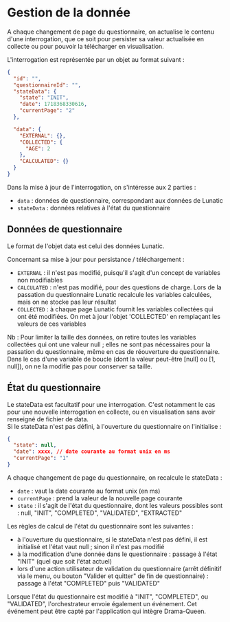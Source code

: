 # Gestion de la donnée

A chaque changement de page du questionnaire, on actualise le contenu d'une interrogation, que ce soit pour persister sa valeur actualisée en collecte ou pour pouvoir la télécharger en visualisation.

L'interrogation est représentée par un objet au format suivant :

```json
{
  "id": "",
  "questionnaireId": "",
  "stateData": {
    "state": "INIT",
    "date": 1718368330616,
    "currentPage": "2"
  },

  "data": {
    "EXTERNAL": {},
    "COLLECTED": {
      "AGE": 2
    },
    "CALCULATED": {}
  }
}
```

Dans la mise à jour de l'interrogation, on s'intéresse aux 2 parties :

- `data` : données de questionnaire, correspondant aux données de Lunatic
- `stateData` : données relatives à l'état du questionnaire

## Données de questionnaire

Le format de l'objet data est celui des données Lunatic.

Concernant sa mise à jour pour persistance / téléchargement :

- `EXTERNAL` : il n'est pas modifié, puisqu'il s'agit d'un concept de variables non modifiables
- `CALCULATED` : n'est pas modifié, pour des questions de charge. Lors de la passation du questionnaire Lunatic recalcule les variables calculées, mais on ne stocke pas leur résultat
- `COLLECTED` : à chaque page Lunatic fournit les variables collectées qui ont été modifiées. On met à jour l'objet 'COLLECTED' en remplaçant les valeurs de ces variables

Nb : Pour limiter la taille des données, on retire toutes les variables collectées qui ont une valeur null ; elles ne sont pas nécessaires pour la passation du questionnaire, même en cas de réouverture du questionnaire.  
Dans le cas d'une variable de boucle (dont la valeur peut-être [null] ou [1, null]), on ne la modifie pas pour conserver sa taille.

## État du questionnaire

Le stateData est facultatif pour une interrogation. C'est notamment le cas pour une nouvelle interrogation en collecte, ou en visualisation sans avoir renseigné de fichier de data.  
Si le stateData n'est pas défini, à l'ouverture du questionnaire on l'initialise :

```json
{
  "state": null,
  "date": xxxx, // date courante au format unix en ms
  "currentPage": "1"
}
```

A chaque changement de page du questionnaire, on recalcule le stateData :

- `date` : vaut la date courante au format unix (en ms)
- `currentPage` : prend la valeur de la nouvelle page courante
- `state` : il s'agit de l'état du questionnaire, dont les valeurs possibles sont : null, "INIT", "COMPLETED", "VALIDATED", "EXTRACTED"

Les règles de calcul de l'état du questionnaire sont les suivantes :

- à l'ouverture du questionnaire, si le stateData n'est pas défini, il est initialisé et l'état vaut null ; sinon il n'est pas modifié
- à la modification d'une donnée dans le questionnaire : passage à l'état "INIT" (quel que soit l'état actuel)
- lors d'une action utilisateur de validation du questionnaire (arrêt définitif via le menu, ou bouton "Valider et quitter" de fin de questionnaire) : passage à l'état "COMPLETED" puis "VALIDATED"

Lorsque l'état du questionnaire est modifié à "INIT", "COMPLETED", ou "VALIDATED", l'orchestrateur envoie également un événement. Cet événement peut être capté par l'application qui intègre Drama-Queen.
